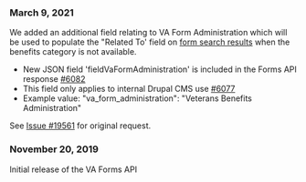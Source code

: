 ### March 9, 2021

We added an additional field relating to VA Form Administration which will be used to populate the "Related To' field on [form search results](https://www.va.gov/find-forms/) when the benefits category is not available. 

* New JSON field 'fieldVaFormAdministration' is included in the Forms API response [#6082](https://github.com/department-of-veterans-affairs/vets-api/pull/6082)
* This field only applies to internal Drupal CMS use [#6077](https://github.com/department-of-veterans-affairs/vets-api/commit/a5391fbf995d9752171c785a13c4935b55754618)
* Example value: "va_form_administration": "Veterans Benefits Administration"

See [Issue #19561](https://github.com/department-of-veterans-affairs/va.gov-team/issues/19561) for original request. 

### November 20, 2019
Initial release of the VA Forms API
